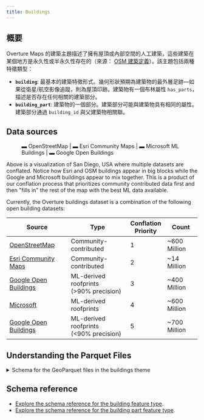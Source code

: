 ```yaml
---
title: Buildings
---
```



## 概要

Overture Maps 的建築主題描述了擁有屋頂或內部空間的人工建築，這些建築在某個地方是永久性或半永久性存在的（來源： [OSM 建築定義](https://wiki.openstreetmap.org/wiki/Key:building)）。該主題包括兩種特徵類型：

- **`building`**: 最基本的建築特徵形式。幾何形狀預期為建築物的最外層足跡—如果從衛星/航空影像追蹤，則為屋頂印跡。建築物有一個布林屬性 `has_parts`，描述是否存在任何相關的建築部分。
- **`building_part`**: 建築物的一個部分。建築部分可能與建築物具有相同的屬性。建築部分通過 `building_id` 與父建築物相關聯。





## Data sources

<figure>
  <BuildingsMap></BuildingsMap>
  <!-- <ThemedImage
    alt="Overture buildings in San Diego"
    sources={{
      light: useBaseUrl('/img/guides/buildings/san_diego_buildings_3.jpg'),
      dark: useBaseUrl('/img/guides/buildings/san_diego_buildings_3.jpg'),
    }}
  /> -->
  <figcaption>
  <div style={{'textAlign':'center'}}>
    <span style={{'backgroundColor':'rgb(36,39,47)', padding:2}}>
    <span style={{color:'rgb(194,42,87)'}}>&#x25AC;   <span style={{color:'white'}}>OpenStreetMap | </span></span>
    <span style={{color:'rgb(4,151,188)'}}>&#x25AC;   <span style={{color:'white'}}>Esri Community Maps | </span></span>
    <span style={{color:'rgb(243,175,102)'}}>&#x25AC; <span style={{color:'white'}}>Microsoft ML Buildings | </span></span>
    <span style={{color:'rgb(236,253,188)'}}>&#x25AC; <span style={{color:'white'}}>Google Open Buildings </span></span>
    </span>
  </div>
  </figcaption>
</figure>

Above is a visualization of San Diego, USA where multiple datasets are conflated. Notice how Esri and OSM buildings appear in big blocks while the Google and Microsoft buildings appear to mix together. This is a product of our conflation process that prioritizes community contributed data first and then "fills in" the rest of the map with the best ML data available.

Currently, the Overture buildings dataset is a combination of the following open building datasets:

| Source                     |  Type                 | Conflation <br /> Priority | Count    |
| -------------------------- | --------------------- | -------------------------- | ----------- |
| [OpenStreetMap](//osm.org) | Community-contributed | 1                          |~600 Million  |
| [Esri Community Maps](https://communitymaps.arcgis.com/home) | Community-contributed | 2| ~14 Million |
| [Google Open Buildings](https://sites.research.google/open-buildings/)| ML-derived roofprints<br />  (&gt;90% precision) | 3|~400 Million |
| [Microsoft](https://github.com/microsoft/GlobalMLBuildingFootprints) |ML-derived roofprints  | 4|~600 Million |
| [Google Open Buildings](https://sites.research.google/open-buildings/)| ML-derived roofprints<br />  (&lt;90% precision) | 5|~700 Million |

## Understanding the Parquet Files

<details>
        <summary>Schema for the GeoParquet files in the buildings theme</summary>
        <div>
<Tabs>
<TabItem value="building" label="building" default>

| column           | type    | description |
| ---------------- | ------- | ------------ |
| id               | varchar | A feature ID that may be associated with the Global Entity Reference System (GERS) if—and-only-if the feature represents an entity that is part of GERS. |
| geometry         | blob    |  A building's geometry is defined as its footprint or roofprint (if traced from aerial/satellite imagery). MUST be a Polygon as defined by GeoJSON schema. |
| bbox             | struct  | Area defined by two longitudes and two latitudes: latitude is a decimal number between -90.0 and 90.0; longitude is a decimal number between -180.0 and 180.0. |
| sources          | struct  | The array of source information for the properties of a given feature. Each source object lists the property in JSON Pointer notation and the dataset from which that specific value originated. |
| subtype          | varchar | A broad category of the building type and purpose. |
| names            | struct  | The name associated with the feature. The first entry in the array of names must have a "local" language. |
| class            | varchar | Further delineation of the building's built purpose. |
| level            | integer | The building feature's Z-order, i.e., stacking order. A Z-order of 0 is ground level. |
| has_parts        | boolean | Flag indicating whether the building has parts. |
| height           | double  | Height of the building or part in meters. The height is the distance from the lowest point to the highest point. |
| num_floors       | integer | Number of above-ground floors of the building or part. |
| min_height       | double  | The height of the bottom part of building in meters. Used if a building or part of building starts above the ground level. |
| min_floor        | integer | The "start" floor of a building or building part. Indicates that the building or part is "floating" and its bottom-most floor is above ground level, usually because it is part of a larger building in which some parts do reach ground level. |
| facade_color     | varchar | The color (name or color triplet) of the facade of a building or building part in hexadecimal. |
| facade_material  | varchar | The outer surface material of building facade. |
| roof_material    | varchar | The outermost material of the roof. |
| roof_shape       | varchar | The shape of the roof. |
| roof_direction   | double  | Bearing of the roof ridge line. |
| roof_orientation | varchar | Orientation of the roof shape relative to the footprint shape. Either "along" or "across." |
| roof_color       | varchar |  The color (name or color triplet) of the roof of a building or building part in hexadecimal. |

</TabItem>
<TabItem value="building_part" label="building_part" default>
| column           | type    | description |
| ---------------- | ------- | ------------ |
| id               | varchar | A feature ID that may be associated with the Global Entity Reference System (GERS) if—and-only-if the feature represents an entity that is part of GERS. |
| geometry         | blob    |  A building's geometry is defined as its footprint or roofprint (if traced from aerial/satellite imagery). MUST be a Polygon as defined by GeoJSON schema. |
| bbox             | struct  | Area defined by two longitudes and two latitudes: latitude is a decimal number between -90.0 and 90.0; longitude is a decimal number between -180.0 and 180.0. |
| sources          | struct  | The array of source information for the properties of a given feature. Each source object lists the property in JSON Pointer notation and the dataset from which that specific value originated. |
| names            | struct  | The name associated with the feature. The first entry in the array of names must have a "local" language. |
| class            | varchar | Further delineation of the building's built purpose. |
| level            | integer | The building feature's Z-order, i.e., stacking order. A Z-order of 0 is ground level. |
| height           | double  | Height of the building or part in meters. The height is the distance from the lowest point to the highest point. |
| num_floors       | integer | Number of above-ground floors of the building or part. |
| min_height       | double  | The height of the bottom part of building in meters. Used if a building or part of building starts above the ground level. |
| min_floor        | integer | The "start" floor of a building or building part. Indicates that the building or part is "floating" and its bottom-most floor is above ground level, usually because it is part of a larger building in which some parts do reach ground level. |
| facade_color     | varchar | The color (name or color triplet) of the facade of a building or building part in hexadecimal. |
| facade_material  | varchar | The outer surface material of building facade. |
| roof_material    | varchar | The outermost material of the roof. |
| roof_shape       | varchar | The shape of the roof. |
| roof_direction   | double  | Bearing of the roof ridge line. |
| roof_orientation | varchar | Orientation of the roof shape relative to the footprint shape. Either "along" or "across." |
| roof_color       | varchar |  The color (name or color triplet) of the roof of a building or building part in hexadecimal. |
| building_id      | varchar | The building ID to which this part belongs.|

</TabItem>
</Tabs>
</div>
</details>

## Schema reference

- [Explore the schema reference for the building feature type](/schema/reference/buildings/building).
- [Explore the schema reference for the building part feature type](/schema/reference/buildings/building_part).
